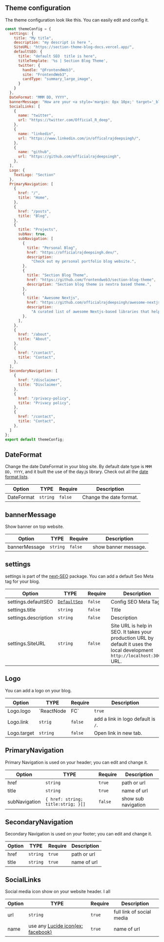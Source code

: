 
## Theme configuration

The theme configuration look like this. You can easily edit and config it.

```jsx filename="theme.config.tsx or theme.config.tsx"
const themeConfig = {
  settings: {
    title: "My title",
    description: "my descript is here ",
    SiteURL: "https://section-theme-blog-docs.vercel.app/",
    defaultSEO: {
      title: "default SEO  title is here",
      titleTemplate: '%s | Section Blog Theme',
      twitter: {
        handle: "@FrontendWeb3",
        site: "FrontendWeb3",
        cardType: "summary_large_image",
      }
    }
  },
  DateFormat: "MMM DD, YYYY",
  bannerMessage: "How are your <a style='margin: 0px 10px;' target='_blank' href='https://google.com'> learn more </a>",
  SocialLinks: [
    {
      name: "twitter",
      url: "https://twitter.com/Official_R_deep",
    },
    {
      name: "linkedin",
      url: "https://www.linkedin.com/in/officalrajdeepsingh/",
    },
    {
      name: "github",
      url: "https://github.com/officialrajdeepsingh",
    },
  ],
  Logo: {
    TextLogo: "Section"
  },
  PrimaryNavigation: [
    {
      href: "/",
      title: "Home",
    },
    {
      href: "/posts",
      title: "Blog",
    },
    {
      title: "Projects",
      subNav: true,
      subNavigation: [
        {
          title: "Personal Blog",
          href: "https://officialrajdeepsingh.dev/",
          description:
            "Check out my personal portfolio blog website.",
        },
        {
          title: "Section Blog Theme",
          href: "https://github.com/frontendweb3/section-blog-theme",
          description: "Section blog theme is nextra based theme.",
        },
        {
          title: "Awesome Nextjs",
          href: "https://github.com/officialrajdeepsingh/awesome-nextjs",
          description:
            "A curated list of awesome Nextjs-based libraries that help build small and large-scale applications with next.js.",
        },
      ],
    },
    {
      href: "/about",
      title: "About",
    },
    {
      href: "/contact",
      title: "Contact",
    },
  ],
  SecondaryNavigation: [
    {
      href: "/disclaimer",
      title: "Disclaimer",
    },
    {
      href: "/privacy-policy",
      title: "Privacy policy",
    },
    {
      href: "/contact",
      title: "Contact",
    },
  ]
};
export default themeConfig;

```

## DateFormat
Change the date DateFormat in your blog site. By default date type is `MMM DD, YYYY`, and it built the use of the day.js library. Check out all the [date format lists](https://day.js.org/docs/en/display/format).

 Option       | TYPE          | Require|  Description 
------------- | ------------- | ------- | -------------
DateFormat  | `string`  |  `false` | Change the date format.

## bannerMessage
Show banner on top website.

 Option       | TYPE          | Require|  Description 
------------- | ------------- | ------- | -------------
bannerMessage  | `string`  |  `false` | show banner message.


## settings
settings is part of the [next-SEO]((https://github.com/garmeeh/next-seo)) package. You can add a default Seo Meta tag for your blog.

Option       | TYPE          | Require |  Description 
------------- | ------------- | ------- | ------
settings.defaultSEO | [`DefaultSeo`](https://github.com/garmeeh/next-seo#default-seo-configuration)  | `false` | Config SEO Meta Tag
settings.title | `string`  | `false` | Title
settings.description | `string`  | `false` | Description
settings.SiteURL | `string`  | `false` | Site URL is help in SEO. It takes your production URL by default it uses the local development `http://localhost:3000` URL.


## Logo
You can add a logo on your blog.

Option       | TYPE          | Require |  Description
------------- | ------------- | ------ | -------------
Logo.logo  | `ReactNode | FC`  | `true` | Show a logo on website using image,svg or text.
Logo.link  | `strig`  | `false` | add a link in logo default is `/`.
Logo.target  | `string`  | `false` | Open link in new tab.


## PrimaryNavigation
Primary Navigation is used on your header; you can edit and change it. 


Option       | TYPE          | Require |  Description
------------- | ------------- | ------ | -------------
 href | `string`  | `true` | path or url 
 title | `string`   |  `true` | name of url
 subNavigation| `{ href: string; title:strig; }[]` | `false` | show sub navigation

## SecondaryNavigation
Secondary Navigation is used on your footer; you can edit and change it. 

Option       | TYPE          | Require |  Description
------------- | ------------- | ------ | -------------
 href | `string`  | `true` | path or url 
 title | `string`   |  `true` | name of url


## SocialLinks
Social media icon show on your website header. I all

Option       | TYPE          | Require |  Description
------------- | ------------- | ------ | -------------
 url | `string`  | `true` | full link of social media  
 name | use any [Lucide icon(ex: facebook)](https://lucide.dev/icons/)    |  `true` | name of url 